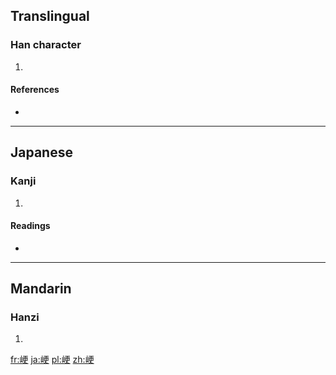 {{also|硬}}
==Translingual==

===Han character===
{{Han char|rn=46|rad=山|as=07|sn=10|four=|canj=山一中大 (UMLK)}}

# {{defn|Han|sort=山07}}

====References====
* {{Han ref|kx=0312.110|dkj=08115|dj=0612.160|hdz=10773.010|uh=5CFA|ud=23802}}

----

==Japanese==

===Kanji===
{{ja-kanji|grade=|rs=山07}}

# {{defn|Japanese|sort=山07}}

====Readings====
* {{ja-readings|on=[[こう]] (kō), [[きょう]] (kyō)|kun=[[さえぎる]] (saegiru)}}

----

==Mandarin==

===Hanzi===
{{cmn-hanzi|pin=[[gěng]] ([[geng3]])|wg=keng<sup>3</sup>}}

# {{defn|Mandarin|sort=山07}}

[[fr:峺]]
[[ja:峺]]
[[pl:峺]]
[[zh:峺]]